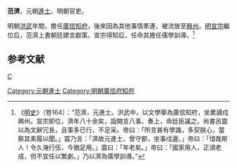 '''范濟'''，元朝[[進士|進士]]，明朝官吏。

明朝[[洪武|洪武]]年間，擔任[[廣信|廣信]][[知府|知府]]，後來因為其他事情牽連，被流放至[[興州|興州]]。[[明宣宗|明宣宗]]繼位后，范濟上書朝廷建言獻策。宣宗得知后，任命其擔任儒學訓導。<ref>《[[明史|明史]]》（卷164）：“范濟，元進士。洪武中，以文學舉為廣信知府，坐累謫戍興州。宣宗即位，濟年八十余矣，詣闕言八事。奏上，命廷臣議之。尚書呂震以為文辭冗長，且事多已行，不足采。帝曰：「所言甚有學識，多契朕心，當察其素履以聞。」震乃言：「濟故元進士，曾守郡，坐事戍邊。」帝曰：「惜哉斯人！令久淹行伍，今猶足用。」震曰：「年老矣。」帝曰：「國家用人，正須老成，但不宜任以繁劇。」乃以濟為儒學訓導。”</ref>

==参考文献==
{{wikisource|明史/卷164}}
<div class="references-small">
<references />
</div>

{{明朝人物小作品}}

{{至正十四年甲午科廷試金榜}}

{{DEFAULTSORT:Fan范}}
[[Category:元朝進士|Category:元朝進士]]
[[Category:明朝廣信府知府|Category:明朝廣信府知府]]
[[category:范姓|C]]